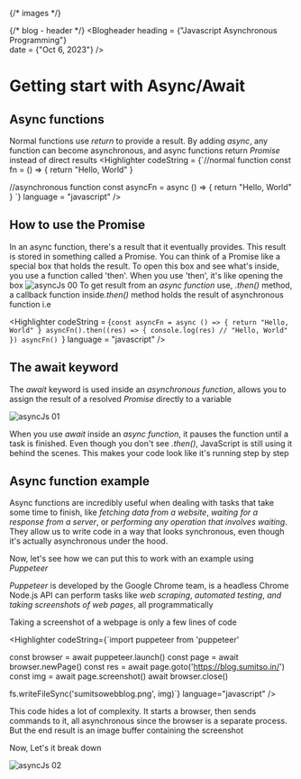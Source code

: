 
{/* images */}




{/* blog - header */}
<Blogheader 
heading = {"Javascript Asynchronous Programming"}  
date = {"Oct 6, 2023"}
/>

# Getting start with Async/Await

## Async functions
Normal functions use <i>return</i> to provide a result. By adding <i>async</i>, any function can become asynchronous, and async functions return <i>Promise</i> instead of direct results
<Highlighter
	codeString = {`//normal function
const fn = () =>  {
	return "Hello, World"
}

//asynchronous function
const asyncFn = async () => {
	return "Hello, World"
}
`}
	language = "javascript"
/>
## How to use the Promise
 In an async function, there's a result that it eventually provides. This result is stored in something called a Promise. You can think of a Promise like a special box that holds the result. To open this box and see what's inside, you use a function called 'then'. When you use 'then', it's like opening the box
<Image
	src = {asyncJs_00}
	alt = "asyncJs 00"
 />
To get result from an <i>async function</i> use, <i>.then()</i> method, a callback function inside<i>.then()</i> method holds the result of asynchronous function i.e 

<Highlighter
	codeString = {`const asyncFn = async () => {
 return "Hello, World"
}
asyncFn().then((res) => {
 console.log(res)
 // "Hello, World"
})
asyncFn()
`}
	language = "javascript"
 />

 ## The await keyword
  The <i>await</i> keyword is used inside an <i>asynchronous function</i>, allows you to assign the result of a resolved <i>Promise</i> directly to a variable

  <Image
	src = {asyncJs_01}
	alt = "asyncJs 01"
 />

  When you use <i>await</i> inside an <i>async function</i>, it pauses the function until a task is finished. Even though you don't see <i>.then()</i>, JavaScript is still using it behind the scenes. This makes your code look like it's running step by step

  ## Async function example

  Async functions are incredibly useful when dealing with tasks that take some time to finish, like <i>fetching data from a website</i>, <i>waiting for a response from a server</i>, or <i>performing any operation that involves waiting</i>. They allow us to write code in a way that looks synchronous, even though it's actually asynchronous under the hood. 
  
  Now, let's see how we can put this to work with an example using <i>Puppeteer</i>

  <i>Puppeteer</i> is developed by the Google Chrome team, is a headless Chrome Node.js API can perform tasks like <i>web scraping</i>, <i>automated testing</i>, <i>and taking screenshots of web pages</i>, all programmatically

Taking a screenshot of a webpage is only a few lines of code 

<Highlighter
	codeString={`import puppeteer from 'puppeteer'

const browser = await puppeteer.launch()
const page = await browser.newPage()
const res = await page.goto('https://blog.sumitso.in/')
const img = await page.screenshot()
await browser.close()

fs.writeFileSync('sumitsowebblog.png', img)`}
language="javascript"
/>

This code hides a lot of complexity. It starts a browser, then sends
commands to it, all asynchronous since the browser is a separate process.
But the end result is an image buffer containing the screenshot

Now, Let's it break down

  <Image
	src = {asyncJs_02}
	alt = "asyncJs 02"
 />